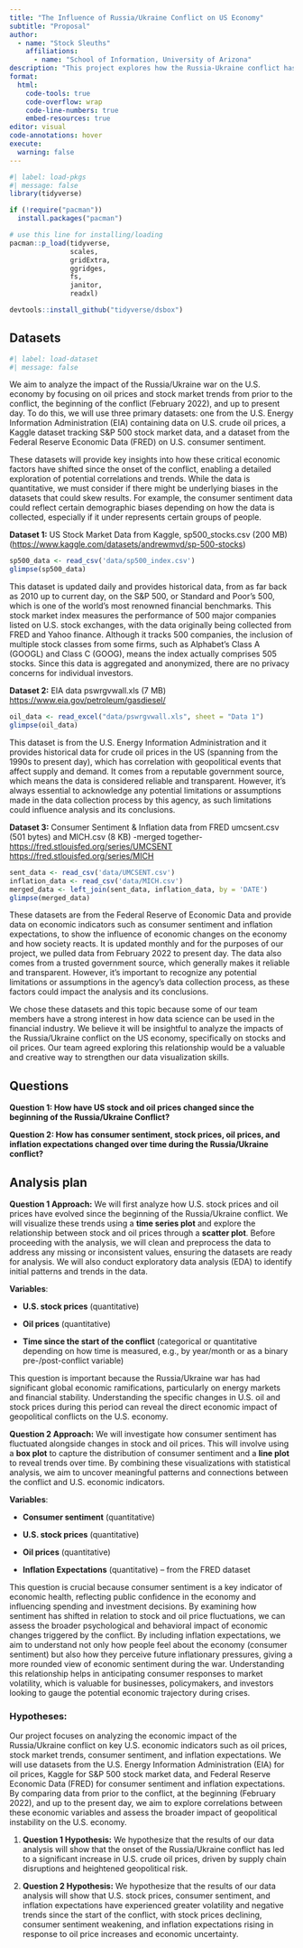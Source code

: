```yaml
---
title: "The Influence of Russia/Ukraine Conflict on US Economy"
subtitle: "Proposal"
author: 
  - name: "Stock Sleuths"
    affiliations:
      - name: "School of Information, University of Arizona"
description: "This project explores how the Russia-Ukraine conflict has impacted the U.S. economy, focusing on key indicators like oil prices and stock market trends. By analyzing data from before the conflict, its onset in February 2022, and up to the present, we aim to uncover how economic dynamics have shifted, particularly given the U.S.'s role as a key ally of Ukraine. This analysis will provide insights into the broader economic ripple effects of the conflict, shedding light on how global disruptions influence domestic markets."
format:
  html:
    code-tools: true
    code-overflow: wrap
    code-line-numbers: true
    embed-resources: true
editor: visual
code-annotations: hover
execute:
  warning: false
---
```


```r
#| label: load-pkgs
#| message: false
library(tidyverse)
```

```r
if (!require("pacman")) 
  install.packages("pacman")

# use this line for installing/loading
pacman::p_load(tidyverse,
               scales,
               gridExtra,
               ggridges,
               fs,
               janitor,
               readxl) 

devtools::install_github("tidyverse/dsbox")
```

## Datasets

```r
#| label: load-dataset
#| message: false
```

We aim to analyze the impact of the Russia/Ukraine war on the U.S. economy by focusing on oil prices and stock market trends from prior to the conflict, the beginning of the conflict (February 2022), and up to present day. To do this, we will use three primary datasets: one from the U.S. Energy Information Administration (EIA) containing data on U.S. crude oil prices, a Kaggle dataset tracking S&P 500 stock market data, and a dataset from the Federal Reserve Economic Data (FRED) on U.S. consumer sentiment.

These datasets will provide key insights into how these critical economic factors have shifted since the onset of the conflict, enabling a detailed exploration of potential correlations and trends. While the data is quantitative, we must consider if there might be underlying biases in the datasets that could skew results. For example, the consumer sentiment data could reflect certain demographic biases depending on how the data is collected, especially if it under represents certain groups of people.

**Dataset 1:** US Stock Market Data from Kaggle, sp500_stocks.csv (200 MB)  (<https://www.kaggle.com/datasets/andrewmvd/sp-500-stocks>) 

```r
sp500_data <- read_csv('data/sp500_index.csv')
glimpse(sp500_data)
```

This dataset is updated daily and provides historical data, from as far back as 2010 up to current day, on the S&P 500, or Standard and Poor's 500, which is one of the world's most renowned financial benchmarks. This stock market index measures the performance of 500 major companies listed on U.S. stock exchanges, with the data originally being collected from FRED and Yahoo finance. Although it tracks 500 companies, the inclusion of multiple stock classes from some firms, such as Alphabet's Class A (GOOGL) and Class C (GOOG), means the index actually comprises 505 stocks. Since this data is aggregated and anonymized, there are no privacy concerns for individual investors.

**Dataset 2:** EIA data pswrgvwall.xls (7 MB) <https://www.eia.gov/petroleum/gasdiesel/>

```r
oil_data <- read_excel("data/pswrgvwall.xls", sheet = "Data 1")
glimpse(oil_data)
```

This dataset is from the U.S. Energy Information Administration and it provides historical data for crude oil prices in the US (spanning from the 1990s to present day), which has correlation with geopolitical events that affect supply and demand. It comes from a reputable government source, which means the data is considered reliable and transparent. However, it's always essential to acknowledge any potential limitations or assumptions made in the data collection process by this agency, as such limitations could influence analysis and its conclusions.

**Dataset 3:** Consumer Sentiment & Inflation data from FRED umcsent.csv (501 bytes) and MICH.csv (8 KB) -merged together- <https://fred.stlouisfed.org/series/UMCSENT> <https://fred.stlouisfed.org/series/MICH>

```r
sent_data <- read_csv('data/UMCSENT.csv')
inflation_data <- read_csv('data/MICH.csv')
merged_data <- left_join(sent_data, inflation_data, by = 'DATE')
glimpse(merged_data)
```

These datasets are from the Federal Reserve of Economic Data and provide data on economic indicators such as consumer sentiment and inflation expectations, to show the influence of economic changes on the economy and how society reacts. It is updated monthly and for the purposes of our project, we pulled data from February 2022 to present day. The data also comes from a trusted government source, which generally makes it reliable and transparent. However, it's important to recognize any potential limitations or assumptions in the agency's data collection process, as these factors could impact the analysis and its conclusions.

We chose these datasets and this topic because some of our team members have a strong interest in how data science can be used in the financial industry. We believe it will be insightful to analyze the impacts of the Russia/Ukraine conflict on the US economy, specifically on stocks and oil prices. Our team agreed exploring this relationship would be a valuable and creative way to strengthen our data visualization skills.

## Questions

**Question 1: How have US stock and oil prices changed since the beginning of the Russia/Ukraine Conflict?**

**Question 2: How has consumer sentiment, stock prices, oil prices, and inflation expectations changed over time during the Russia/Ukraine conflict?**

## Analysis plan

**Question 1 Approach:** We will first analyze how U.S. stock prices and oil prices have evolved since the beginning of the Russia/Ukraine conflict. We will visualize these trends using a **time series plot** and explore the relationship between stock and oil prices through a **scatter plot**. Before proceeding with the analysis, we will clean and preprocess the data to address any missing or inconsistent values, ensuring the datasets are ready for analysis. We will also conduct exploratory data analysis (EDA) to identify initial patterns and trends in the data. 

**Variables**:

-   **U.S. stock prices** (quantitative)

-   **Oil prices** (quantitative)

-   **Time since the start of the conflict** (categorical or quantitative depending on how time is measured, e.g., by year/month or as a binary pre-/post-conflict variable)

This question is important because the Russia/Ukraine war has had significant global economic ramifications, particularly on energy markets and financial stability. Understanding the specific changes in U.S. oil and stock prices during this period can reveal the direct economic impact of geopolitical conflicts on the U.S. economy.

**Question 2 Approach:** We will investigate how consumer sentiment has fluctuated alongside changes in stock and oil prices. This will involve using a **box plot** to capture the distribution of consumer sentiment and a **line plot** to reveal trends over time. By combining these visualizations with statistical analysis, we aim to uncover meaningful patterns and connections between the conflict and U.S. economic indicators.

**Variables**:

-   **Consumer sentiment** (quantitative)

-   **U.S. stock prices** (quantitative)

-   **Oil prices** (quantitative)

-   **Inflation Expectations** (quantitative) – from the FRED dataset

This question is crucial because consumer sentiment is a key indicator of economic health, reflecting public confidence in the economy and influencing spending and investment decisions. By examining how sentiment has shifted in relation to stock and oil price fluctuations, we can assess the broader psychological and behavioral impact of economic changes triggered by the conflict. By including inflation expectations, we aim to understand not only how people feel about the economy (consumer sentiment) but also how they perceive future inflationary pressures, giving a more rounded view of economic sentiment during the war. Understanding this relationship helps in anticipating consumer responses to market volatility, which is valuable for businesses, policymakers, and investors looking to gauge the potential economic trajectory during crises.

### **Hypotheses:**

Our project focuses on analyzing the economic impact of the Russia/Ukraine conflict on key U.S. economic indicators such as oil prices, stock market trends, consumer sentiment, and inflation expectations. We will use datasets from the U.S. Energy Information Administration (EIA) for oil prices, Kaggle for S&P 500 stock market data, and Federal Reserve Economic Data (FRED) for consumer sentiment and inflation expectations. By comparing data from prior to the conflict, at the beginning (February 2022), and up to the present day, we aim to explore correlations between these economic variables and assess the broader impact of geopolitical instability on the U.S. economy.

1.  **Question 1 Hypothesis:** We hypothesize that the results of our data analysis will show that the onset of the Russia/Ukraine conflict has led to a significant increase in U.S. crude oil prices, driven by supply chain disruptions and heightened geopolitical risk.

2.  **Question 2 Hypothesis:** We hypothesize that the results of our data analysis will show that U.S. stock prices, consumer sentiment, and inflation expectations have experienced greater volatility and negative trends since the start of the conflict, with stock prices declining, consumer sentiment weakening, and inflation expectations rising in response to oil price increases and economic uncertainty.
